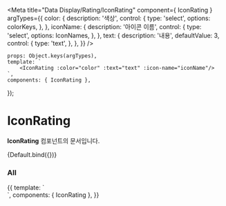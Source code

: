 
<Meta
	title="Data Display/Rating/IconRating"
	component={ IconRating }
	argTypes={{
		color: {
			description: '색상',
			control: {
				type: 'select',
				options: colorKeys,
			},
		},
		iconName: {
			description: '아이콘 이름',
			control: {
                type: 'select',
                options: IconNames,
			},
		},
		text: {
			description: '내용',
            defaultValue: 3,
			control: {
				type: 'text',
			},
		},
	}}
/>

	props: Object.keys(argTypes),
    template: `
        <IconRating :color="color" :text="text" :icon-name="iconName"/>
    `,
    components: { IconRating },
});

# IconRating

**IconRating** 컴포넌트의 문서입니다.

<Story name="Default" height="100px">
 {Default.bind({})}
</Story>

<ArgsTable story="Default" />

### All
<Canvas>
    <Story name="All" height="100px">
        {{
            template: `
            <div style="display: flex; flex-direction: column">
                <IconRating color="primary" text="6"/>
                <IconRating color="accent" icon-name="IconLikeSmallLine" text="6"/>
            </div>
    `,
            components: { IconRating },
        }}
    </Story>
</Canvas>
